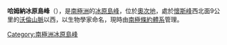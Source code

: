 {{coord|78|33|S|157|56|E|source:GNIS|display=title}}

'''哈姆納冰原島峰'''（{{lang-en|Hamner Nunatak}}），是[[南極洲|南極洲]]的[[冰原島峰|冰原島峰]]，位於[[奧次地|奧次地]]，處於[[懷斯峰|懷斯峰]]西北面9公里的[[沃倫山脈|沃倫山脈]]以西，以生物學家命名，現時由[[南極條約體系|南極條約體系]]管理。

{{Antarctica-geo-stub}}
[[Category:南極洲冰原島峰|Category:南極洲冰原島峰]]
